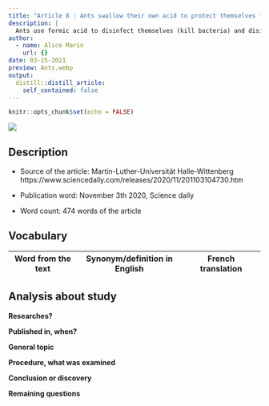 ```yaml
---
title: "Article 8 : Ants swallow their own acid to protect themselves from germs "
description: |
  Ants use formic acid to disinfect themselves (kill bacteria) and disinfect their stomachs (improve their intestinal flora)
author:
  - name: Alice Marin
    url: {}
date: 03-15-2021
preview: Ants.webp
output:
  distill::distill_article:
    self_contained: false
---
```


```r
knitr::opts_chunk$set(echo = FALSE)
```


![](Ants.webp)

## Description

* Source of the article: Martin-Luther-Universität Halle-Wittenberg https://www.sciencedaily.com/releases/2020/11/201103104730.htm 

* Publication word: November 3th 2020, Science daily

* Word count: 474 words of the article

## Vocabulary

**Word from the text** | **Synonym/definition in English** | **French translation**
-----------------------|-----------------------------------|---------------------------


## Analysis about study

**Researches?**



**Published in, when?**



**General topic**



**Procedure, what was examined**



**Conclusion or discovery**


  
**Remaining questions**


